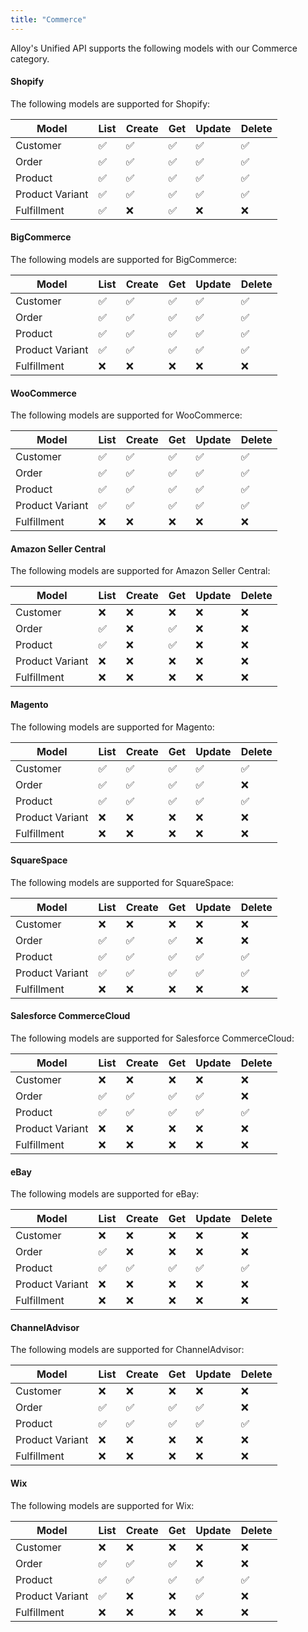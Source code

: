 ```yaml
---
title: "Commerce"
---
```


Alloy's Unified API supports the following models with our Commerce category.

#### Shopify

The following models are supported for Shopify:

| Model           | List | Create | Get | Update | Delete |
| --------------- | ---- | ------ | --- | ------ | ------ |
| Customer        | ✅    | ✅      | ✅   | ✅      | ✅      |
| Order           | ✅    | ✅      | ✅   | ✅      | ✅      |
| Product         | ✅    | ✅      | ✅   | ✅      | ✅      |
| Product Variant | ✅    | ✅      | ✅   | ✅      | ✅      |
| Fulfillment     | ✅    | ❌      | ✅   | ❌      | ❌      |

#### BigCommerce

The following models are supported for BigCommerce:

| Model           | List | Create | Get | Update | Delete |
| --------------- | ---- | ------ | --- | ------ | ------ |
| Customer        | ✅    | ✅      | ✅   | ✅      | ✅      |
| Order           | ✅    | ✅      | ✅   | ✅      | ✅      |
| Product         | ✅    | ✅      | ✅   | ✅      | ✅      |
| Product Variant | ✅    | ✅      | ✅   | ✅      | ✅      |
| Fulfillment     | ❌    | ❌      | ❌   | ❌      | ❌      |

#### WooCommerce

The following models are supported for WooCommerce:

| Model           | List | Create | Get | Update | Delete |
| --------------- | ---- | ------ | --- | ------ | ------ |
| Customer        | ✅    | ✅      | ✅   | ✅      | ✅      |
| Order           | ✅    | ✅      | ✅   | ✅      | ✅      |
| Product         | ✅    | ✅      | ✅   | ✅      | ✅      |
| Product Variant | ✅    | ✅      | ✅   | ✅      | ✅      |
| Fulfillment     | ❌    | ❌      | ❌   | ❌      | ❌      |

#### Amazon Seller Central

The following models are supported for Amazon Seller Central:

| Model           | List | Create | Get | Update | Delete |
| --------------- | ---- | ------ | --- | ------ | ------ |
| Customer        | ❌    | ❌      | ❌   | ❌      | ❌      |
| Order           | ✅    | ❌      | ✅   | ❌      | ❌      |
| Product         | ✅    | ❌      | ✅   | ❌      | ❌      |
| Product Variant | ❌    | ❌      | ❌   | ❌      | ❌      |
| Fulfillment     | ❌    | ❌      | ❌   | ❌      | ❌      |

#### Magento

The following models are supported for Magento:

| Model           | List | Create | Get | Update | Delete |
| --------------- | ---- | ------ | --- | ------ | ------ |
| Customer        | ✅    | ✅      | ✅   | ✅      | ✅      |
| Order           | ✅    | ✅      | ✅   | ✅      | ❌      |
| Product         | ✅    | ✅      | ✅   | ✅      | ✅      |
| Product Variant | ❌    | ❌      | ❌   | ❌      | ❌      |
| Fulfillment     | ❌    | ❌      | ❌   | ❌      | ❌      |

#### SquareSpace

The following models are supported for SquareSpace:

| Model           | List | Create | Get | Update | Delete |
| --------------- | ---- | ------ | --- | ------ | ------ |
| Customer        | ❌    | ❌      | ❌   | ❌      | ❌      |
| Order           | ✅    | ✅      | ✅   | ❌      | ❌      |
| Product         | ✅    | ✅      | ✅   | ✅      | ✅      |
| Product Variant | ✅    | ✅      | ✅   | ✅      | ✅      |
| Fulfillment     | ❌    | ❌      | ❌   | ❌      | ❌      |

#### Salesforce CommerceCloud

The following models are supported for Salesforce CommerceCloud:

| Model           | List | Create | Get | Update | Delete |
| --------------- | ---- | ------ | --- | ------ | ------ |
| Customer        | ❌    | ❌      | ❌   | ❌      | ❌      |
| Order           | ✅    | ✅      | ✅   | ✅      | ❌      |
| Product         | ✅    | ✅      | ✅   | ✅      | ✅      |
| Product Variant | ❌    | ❌      | ❌   | ❌      | ❌      |
| Fulfillment     | ❌    | ❌      | ❌   | ❌      | ❌      |

#### eBay

The following models are supported for eBay:

| Model           | List | Create | Get | Update | Delete |
| --------------- | ---- | ------ | --- | ------ | ------ |
| Customer        | ❌    | ❌      | ❌   | ❌      | ❌      |
| Order           | ✅    | ❌      | ❌   | ❌      | ❌      |
| Product         | ✅    | ✅      | ✅   | ✅      | ✅      |
| Product Variant | ❌    | ❌      | ❌   | ❌      | ❌      |
| Fulfillment     | ❌    | ❌      | ❌   | ❌      | ❌      |

#### ChannelAdvisor

The following models are supported for ChannelAdvisor:

| Model           | List | Create | Get | Update | Delete |
| --------------- | ---- | ------ | --- | ------ | ------ |
| Customer        | ❌    | ❌      | ❌   | ❌      | ❌      |
| Order           | ✅    | ✅      | ✅   | ✅      | ❌      |
| Product         | ✅    | ✅      | ✅   | ✅      | ✅      |
| Product Variant | ❌    | ❌      | ❌   | ❌      | ❌      |
| Fulfillment     | ❌    | ❌      | ❌   | ❌      | ❌      |

#### Wix

The following models are supported for Wix:

| Model           | List | Create | Get | Update | Delete |
| --------------- | ---- | ------ | --- | ------ | ------ |
| Customer        | ❌    | ❌      | ❌   | ❌      | ❌      |
| Order           | ✅    | ✅      | ✅   | ❌      | ❌      |
| Product         | ✅    | ✅      | ✅   | ✅      | ✅      |
| Product Variant | ✅    | ❌      | ❌   | ✅      | ❌      |
| Fulfillment     | ❌    | ❌      | ❌   | ❌      | ❌      |